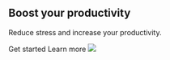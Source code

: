 <Block src="examples/header-02" />

<Section pt="8|12|16|24">
  <Container>
    <Flexbox flexDirection="column" textAlign="center">
      <H1 m="0" fontWeight="extrabold" lineHeight="tight">
        Boost your productivity
      </H1>
      <P fontSize="xl|2xl" mt="2">
        Reduce stress and increase your productivity.
      </P>
      <Grid col="2" gap="4">
        <ButtonLink href="#" variant="primary">
          Get started
        </ButtonLink>
        <ButtonLink href="#" variant="link">
          Learn more <Icon name="arrow-right" ml="4" />
        </ButtonLink>
      </Grid>
    </Flexbox>
    <Image
      src="placeholder.jpg"
      h="40|56|80"
      mt="12|14|16"
      roundedTop="xl"
      overflow="hidden"
    />
  </Container>
</Section>

<Block src="examples/features-02" />

<Block src="examples/team-02" bg="muted" />

<Block src="examples/testimonial-02" />

<Block src="examples/footer-02" />
